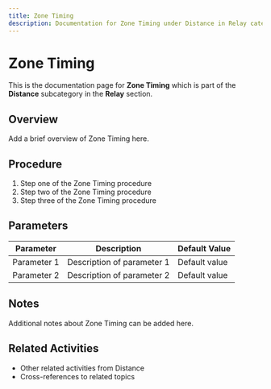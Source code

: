```yaml
---
title: Zone Timing
description: Documentation for Zone Timing under Distance in Relay category
---
```


# Zone Timing

This is the documentation page for **Zone Timing** which is part of the **Distance** subcategory in the **Relay** section.

## Overview

Add a brief overview of Zone Timing here.

## Procedure

1. Step one of the Zone Timing procedure
2. Step two of the Zone Timing procedure
3. Step three of the Zone Timing procedure

## Parameters

| Parameter | Description | Default Value |
|-----------|-------------|---------------|
| Parameter 1 | Description of parameter 1 | Default value |
| Parameter 2 | Description of parameter 2 | Default value |

## Notes

Additional notes about Zone Timing can be added here.

## Related Activities

- Other related activities from Distance
- Cross-references to related topics
